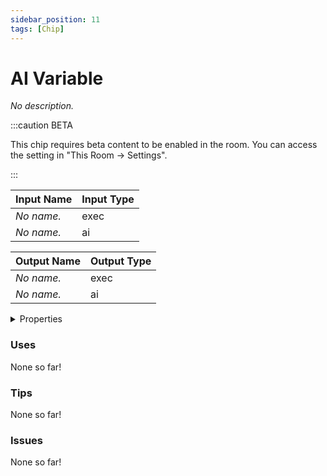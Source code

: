 ```yaml
---
sidebar_position: 11
tags: [Chip]
---
```


# AI Variable

*No description.*

:::caution BETA

This chip requires beta content to be enabled in the room. You can access the setting in "This Room -> Settings".

:::

| Input Name | Input Type |
|-----------|-----------|
| *No name.* | exec |
| *No name.* | ai |

| Output Name | Output Type |
|-----------|-----------|
| *No name.* | exec |
| *No name.* | ai |


<details>
  <summary>Properties</summary>
  <div>
    <div>
    <table>
      <thead>
        <tr>
          <th>Is beta required?</th>
          <th>✅</th>
        </tr>
        <tr>
          <th>Is this chip a trolling risk?</th>
          <th>❌</th>
        </tr>
        <tr>
          <th>Chip UUPD</th>
          <th>0e92a7fb-fb38-418c-af39-9afec92112ee</th>
        </tr>
      </thead>
    </table>
    </div>
  </div>
</details>

### Uses

None so far!

### Tips

None so far!

### Issues

None so far!